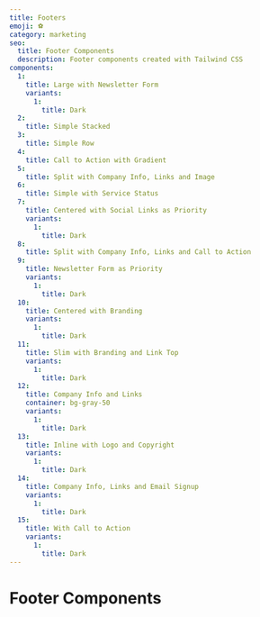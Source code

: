 ```yaml
---
title: Footers
emoji: ⚽️
category: marketing
seo:
  title: Footer Components
  description: Footer components created with Tailwind CSS
components:
  1:
    title: Large with Newsletter Form
    variants:
      1:
        title: Dark
  2:
    title: Simple Stacked
  3:
    title: Simple Row
  4:
    title: Call to Action with Gradient
  5:
    title: Split with Company Info, Links and Image
  6:
    title: Simple with Service Status
  7:
    title: Centered with Social Links as Priority
    variants:
      1:
        title: Dark
  8:
    title: Split with Company Info, Links and Call to Action
  9:
    title: Newsletter Form as Priority
    variants:
      1:
        title: Dark
  10:
    title: Centered with Branding
    variants:
      1:
        title: Dark
  11:
    title: Slim with Branding and Link Top
    variants:
      1:
        title: Dark
  12:
    title: Company Info and Links
    container: bg-gray-50
    variants:
      1:
        title: Dark
  13:
    title: Inline with Logo and Copyright
    variants:
      1:
        title: Dark
  14:
    title: Company Info, Links and Email Signup
    variants:
      1:
        title: Dark
  15:
    title: With Call to Action
    variants:
      1:
        title: Dark
---
```


# Footer Components

<List
  componentsData={componentsArray}
  componentContainer={componentContainer}
/>
